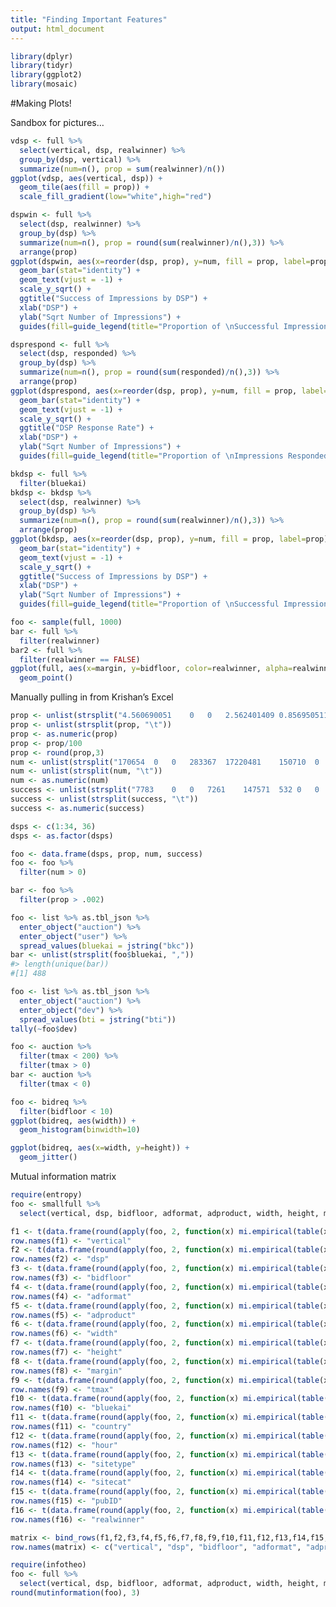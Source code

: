 ```yaml
---
title: "Finding Important Features"
output: html_document
---
```


```r
library(dplyr)
library(tidyr)
library(ggplot2)
library(mosaic)
```

#Making Plots!

Sandbox for pictures...

```r
vdsp <- full %>%
  select(vertical, dsp, realwinner) %>%
  group_by(dsp, vertical) %>%
  summarize(num=n(), prop = sum(realwinner)/n())
ggplot(vdsp, aes(vertical, dsp)) +
  geom_tile(aes(fill = prop)) +
  scale_fill_gradient(low="white",high="red")
```

```r
dspwin <- full %>%
  select(dsp, realwinner) %>%
  group_by(dsp) %>%
  summarize(num=n(), prop = round(sum(realwinner)/n(),3)) %>%
  arrange(prop)
ggplot(dspwin, aes(x=reorder(dsp, prop), y=num, fill = prop, label=prop)) +
  geom_bar(stat="identity") +
  geom_text(vjust = -1) +
  scale_y_sqrt() +
  ggtitle("Success of Impressions by DSP") +
  xlab("DSP") +
  ylab("Sqrt Number of Impressions") +
  guides(fill=guide_legend(title="Proportion of \nSuccessful Impressions", reverse=TRUE))

dsprespond <- full %>%
  select(dsp, responded) %>%
  group_by(dsp) %>%
  summarize(num=n(), prop = round(sum(responded)/n(),3)) %>%
  arrange(prop)
ggplot(dsprespond, aes(x=reorder(dsp, prop), y=num, fill = prop, label=prop)) +
  geom_bar(stat="identity") +
  geom_text(vjust = -1) +
  scale_y_sqrt() +
  ggtitle("DSP Response Rate") +
  xlab("DSP") +
  ylab("Sqrt Number of Impressions") +
  guides(fill=guide_legend(title="Proportion of \nImpressions Responded to", reverse=TRUE))
```

```r
bkdsp <- full %>%
  filter(bluekai)
bkdsp <- bkdsp %>%
  select(dsp, realwinner) %>%
  group_by(dsp) %>%
  summarize(num=n(), prop = round(sum(realwinner)/n(),3)) %>%
  arrange(prop)
ggplot(bkdsp, aes(x=reorder(dsp, prop), y=num, fill = prop, label=prop)) +
  geom_bar(stat="identity") +
  geom_text(vjust = -1) +
  scale_y_sqrt() +
  ggtitle("Success of Impressions by DSP") +
  xlab("DSP") +
  ylab("Sqrt Number of Impressions") +
  guides(fill=guide_legend(title="Proportion of \nSuccessful Impressions", reverse=TRUE))
```

```r
foo <- sample(full, 1000)
bar <- full %>%
  filter(realwinner)
bar2 <- full %>%
  filter(realwinner == FALSE)
ggplot(full, aes(x=margin, y=bidfloor, color=realwinner, alpha=realwinner)) +
  geom_point()
```

Manually pulling in from Krishan's Excel

```r
prop <- unlist(strsplit("4.560690051	0	0	2.562401409	0.8569505114	0.3529958198	0	0	0	0.1227803537	0	0	0.8840245692	1.575557959	0.6505361748	0	0	0.3518158548	0.000007140104633	0	0.2977772154	0.3542983637	0	0	0	0	4.309752728	0.07403238996	6.737773696	0.7894175379	0.1889020071	0.3480602374	0.3670062829	0	0", "  "))
prop <- unlist(strsplit(prop, "\t"))
prop <- as.numeric(prop)
prop <- prop/100
prop <- round(prop,3)
num <- unlist(strsplit("170654	0	0	283367	17220481	150710	0	0	0	8666696	0	0	274653	122052	589360	0	0	259795	14005397	0	237090	525828	0	0	37832	0	25141396	10743946	143727	9374	4235	100270	1286354	334938	54303", "  "))
num <- unlist(strsplit(num, "\t"))
num <- as.numeric(num)
success <- unlist(strsplit("7783	0	0	7261	147571	532	0	0	0	10641	0	0	2428	1923	3834	0	0	914	1	0	706	1863	0	0	0	0	1083532	7954	9684	74	8	349	4721	0	0", "  "))
success <- unlist(strsplit(success, "\t"))
success <- as.numeric(success)

dsps <- c(1:34, 36)
dsps <- as.factor(dsps)

foo <- data.frame(dsps, prop, num, success)
foo <- foo %>%
  filter(num > 0)

bar <- foo %>%
  filter(prop > .002)
```

```r
foo <- list %>% as.tbl_json %>%
  enter_object("auction") %>%
  enter_object("user") %>%
  spread_values(bluekai = jstring("bkc"))
bar <- unlist(strsplit(foo$bluekai, ","))
#> length(unique(bar))
#[1] 488

foo <- list %>% as.tbl_json %>%
  enter_object("auction") %>%
  enter_object("dev") %>%
  spread_values(bti = jstring("bti"))
tally(~foo$dev)
```

```r
foo <- auction %>%
  filter(tmax < 200) %>%
  filter(tmax > 0)
bar <- auction %>%
  filter(tmax < 0)

foo <- bidreq %>%
  filter(bidfloor < 10)
ggplot(bidreq, aes(width)) +
  geom_histogram(binwidth=10)

ggplot(bidreq, aes(x=width, y=height)) +
  geom_jitter()
```

Mutual information matrix

```r
require(entropy)
foo <- smallfull %>%
  select(vertical, dsp, bidfloor, adformat, adproduct, width, height, margin, tmax, bluekai, country, hour, sitetype, sitecat, pubID, winner)

f1 <- t(data.frame(round(apply(foo, 2, function(x) mi.empirical(table(x, foo$vertical))), 3))) %>% data.frame()
row.names(f1) <- "vertical"
f2 <- t(data.frame(round(apply(foo, 2, function(x) mi.empirical(table(x, foo$dsp))), 3))) %>% data.frame()
row.names(f2) <- "dsp"
f3 <- t(data.frame(round(apply(foo, 2, function(x) mi.empirical(table(x, foo$bidfloor))), 3))) %>% data.frame()
row.names(f3) <- "bidfloor"
f4 <- t(data.frame(round(apply(foo, 2, function(x) mi.empirical(table(x, foo$adformat))), 3))) %>% data.frame()
row.names(f4) <- "adformat"
f5 <- t(data.frame(round(apply(foo, 2, function(x) mi.empirical(table(x, foo$adproduct))), 3))) %>% data.frame()
row.names(f5) <- "adproduct"
f6 <- t(data.frame(round(apply(foo, 2, function(x) mi.empirical(table(x, foo$width))), 3))) %>% data.frame()
row.names(f6) <- "width"
f7 <- t(data.frame(round(apply(foo, 2, function(x) mi.empirical(table(x, foo$height))), 3))) %>% data.frame()
row.names(f7) <- "height"
f8 <- t(data.frame(round(apply(foo, 2, function(x) mi.empirical(table(x, foo$margin))), 3))) %>% data.frame()
row.names(f8) <- "margin"
f9 <- t(data.frame(round(apply(foo, 2, function(x) mi.empirical(table(x, foo$tmax))), 3))) %>% data.frame()
row.names(f9) <- "tmax"
f10 <- t(data.frame(round(apply(foo, 2, function(x) mi.empirical(table(x, foo$bluekai))), 3))) %>% data.frame()
row.names(f10) <- "bluekai"
f11 <- t(data.frame(round(apply(foo, 2, function(x) mi.empirical(table(x, foo$country))), 3))) %>% data.frame()
row.names(f11) <- "country"
f12 <- t(data.frame(round(apply(foo, 2, function(x) mi.empirical(table(x, foo$hour))), 3))) %>% data.frame()
row.names(f12) <- "hour"
f13 <- t(data.frame(round(apply(foo, 2, function(x) mi.empirical(table(x, foo$sitetype))), 3))) %>% data.frame()
row.names(f13) <- "sitetype"
f14 <- t(data.frame(round(apply(foo, 2, function(x) mi.empirical(table(x, foo$sitecat))), 3))) %>% data.frame()
row.names(f14) <- "sitecat"
f15 <- t(data.frame(round(apply(foo, 2, function(x) mi.empirical(table(x, foo$pubID))), 3))) %>% data.frame()
row.names(f15) <- "pubID"
f16 <- t(data.frame(round(apply(foo, 2, function(x) mi.empirical(table(x, foo$winner))), 3))) %>% data.frame()
row.names(f16) <- "realwinner"

matrix <- bind_rows(f1,f2,f3,f4,f5,f6,f7,f8,f9,f10,f11,f12,f13,f14,f15,f16)
row.names(matrix) <- c("vertical", "dsp", "bidfloor", "adformat", "adproduct", "width", "height", "margin", "tmax", "bluekai", "country", "hour", "sitetype", "sitecat", "pubID", "realwinner")

```

```r
require(infotheo)
foo <- full %>%
  select(vertical, dsp, bidfloor, adformat, adproduct, width, height, margin, tmax, bluekai, country, dayofweek, hour, sitetype, sitecat, pubID, realwinner)
round(mutinformation(foo), 3)
```

